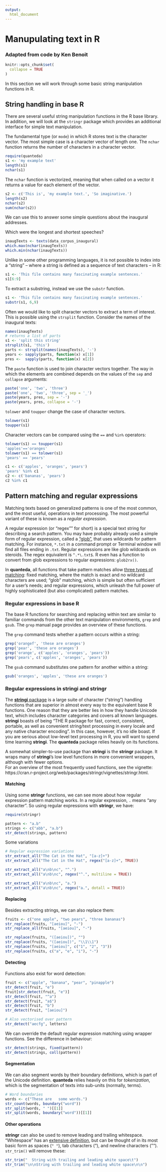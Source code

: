 ```yaml
---
output:
  html_document
---
```


# Manupulating text in R

### Adapted from code by Ken Benoit

```r
knitr::opts_chunk$set(
  collapse = TRUE
)
```
In this section we will work through some basic string manipulation functions in R.

## String handling in base R

There are several useful string manipulation functions in the R base library. In addition, we will look at the `stringr` package which provides an additional interface for simple text manipulation.

The fundamental type (or `mode`) in which R stores text is the character vector. The most simple case is a character vector of length one. The `nchar` function returns the number of characters in a character vector. 

```r
require(quanteda)
s1 <- 'my example text'
length(s1)
nchar(s1)
```

The `nchar` function is vectorized, meaning that when called on a vector it returns a value for each element of the vector.
```r
s2 <- c('This is', 'my example text.', 'So imaginative.')
length(s2)
nchar(s2)
sum(nchar(s2))
```

We can use this to answer some simple questions about the inaugural addresses.

Which were the longest and shortest speeches?
```r
inaugTexts <- texts(data_corpus_inaugural)
which.max(nchar(inaugTexts))
which.min(nchar(inaugTexts))
```

Unlike in some other programming languages, it is not possible to index into a "string" -- where a string is defined as a sequence of text characters -- in R:

```r
s1 <- 'This file contains many fascinating example sentences.'
s1[6:9]
```

To extract a substring, instead we use the `substr` function. 

```r
s1 <- 'This file contains many fascinating example sentences.'
substr(s1, 6,9)
```

Often we would like to split character vectors to extract a term of interest. This is possible using the `strsplit` function. Consider the names of the inaugural texts:

```r
names(inaugTexts)
# returns a list of parts
s1 <- 'split this string'
strsplit(s1, 'this')
parts <- strsplit(names(inaugTexts), '-')
years <- sapply(parts, function(x) x[1])
pres <-  sapply(parts, function(x) x[2])
```

The `paste` function is used to join character vectors together. The way in which the elements are combined depends on the values of the `sep` and `collapse` arguments:

```r
paste('one', 'two', 'three')
paste('one', 'two', 'three', sep = '_')
paste(years, pres, sep = '-')
paste(years, pres, collapse = '-')
```


`tolower` and `toupper` change the case of character vectors.
```r
tolower(s1)
toupper(s1)
```

Character vectors can be compared using the `==`  and `%in%` operators:
```r
tolower(s1) == toupper(s1)
'apples'=='oranges'
tolower(s1) == tolower(s1)
'pears' == 'pears'

c1 <- c('apples', 'oranges', 'pears')
'pears' %in% c1
c2 <- c('bananas', 'pears')
c2 %in% c1
```




## Pattern matching and regular expressions

Matching texts based on generalized patterns is one of the most common, and the most useful, operations in text processing.  The most powerful variant of these is known as a _regular expression_.

A regular  expression (or "regex"" for short) is a special text string for describing a search pattern. You may have probably already used a simple form of regular expression, called a ["glob"](https://en.wikipedia.org/wiki/Glob_(programming)), that uses wildcards for pattern matching.  For instance, `*.txt` in a command prompt or Terminal window will find all files ending in `.txt`.  Regular expressions are like glob wildcards on steroids.  The regex equivalent is `^.*\.txt$`.  R even has a function to convert from glob expressions to regular expressions:  `glob2rx()`.  

In **quanteda**, all functions that take pattern matches allow [three types of matching](http://quanteda.io/reference/valuetype.html): fixed matching, where the match is exact and no wildcard characters are used; "glob" matching, which is simple but often sufficient for a user's needs; and regular expressions, which unleash the full power of highly sophisticated (but also complicated) pattern matches.

### Regular expressions in base R

The base R functions for searching and replacing within text are similar to familiar commands from the other text manipulation environments, `grep` and `gsub`. The `grep` manual page provides an overview of these functions.

The `grep` command tests whether a pattern occurs within a string:

```r
grep('orangef', 'these are oranges')
grep('pear', 'these are oranges')
grep('orange', c('apples', 'oranges', 'pears'))
grep('pears', c('apples', 'oranges', 'pears'))
```

The `gsub` command substitutes one pattern for another within a string:
```r
gsub('oranges', 'apples', 'these are oranges')
```

### Regular expressions in **stringi** and **stringr**

The [**stringi** package](http://www.gagolewski.com/software/stringi/) is a large suite of character ("string") handling functions that are superior in almost every way to the equivalent base R functions.  One reason that they are better lies in how they handle Unicode text, which includes character categories and covers all known languages.  **stringi** boasts of being "THE R package for fast, correct, consistent, portable, as well as convenient string/text processing in every locale and any native character encoding".  In this case, however, it's no idle boast.  If you are serious about low-level text processing in R, you will want to spend time learning **stringi**.  The **quanteda** package relies heavily on its functions.

A somewhat simpler-to-use package than **stringi** is the **stringr** package.  It wraps many of **stringi**'s low level functions in more convenient wrappers, although with fewer options.  
For an overview of the most frequently used functions, see the vignette: https://cran.r-project.org/web/packages/stringr/vignettes/stringr.html.

#### Matching

Using some **stringr** functions, we can see more about how regular expression pattern matching works.  In a regular expression, `.` means "any character".  So using regular expressions with **stringr**, we have:
```r
require(stringr)

pattern <- "a.b"
strings <- c("abb", "a.b")
str_detect(strings, pattern)
```

Some variations

```r
# Regular expression variations
str_extract_all("The Cat in the Hat", "[a-z]+")
str_extract_all("The Cat in the Hat", regex("[a-z]+", TRUE))

str_extract_all("a\nb\nc", "^.")
str_extract_all("a\nb\nc", regex("^.", multiline = TRUE))

str_extract_all("a\nb\nc", "a.")
str_extract_all("a\nb\nc", regex("a.", dotall = TRUE))

```

#### Replacing

Besides extracting strings, we can also replace them:
```r
fruits <- c("one apple", "two pears", "three bananas")
str_replace(fruits, "[aeiou]", "-")
str_replace_all(fruits, "[aeiou]", "-")

str_replace(fruits, "([aeiou])", "")
str_replace(fruits, "([aeiou])", "\\1\\1")
str_replace(fruits, "[aeiou]", c("1", "2", "3"))
str_replace(fruits, c("a", "e", "i"), "-")
```

#### Detecting

Functions also exist for word detection:
```r
fruit <- c("apple", "banana", "pear", "pinapple")
str_detect(fruit, "e")
fruit[str_detect(fruit, "e")]
str_detect(fruit, "^a")
str_detect(fruit, "a$")
str_detect(fruit, "b")
str_detect(fruit, "[aeiou]")

# Also vectorised over pattern
str_detect("aecfg", letters)
```

We can override the default regular expression matching using wrapper functions.  See the difference in behaviour:
```r
str_detect(strings, fixed(pattern))
str_detect(strings, coll(pattern))
```

#### Segmentation

We can also segment words by their boundary definitions, which is part of the Unicode definition.  **quanteda** relies heavily on this for _tokenization_, which is the segmentation of texts into sub-units (normally, terms).
```r
# Word boundaries
words <- c("These are   some words.")
str_count(words, boundary("word"))
str_split(words, " ")[[1]]
str_split(words, boundary("word"))[[1]]
```

#### Other operations

**stringr** can also be used to remove leading and trailing whitespace.  "Whitespace" has an [extensive definition](http://www.fileformat.info/info/unicode/category/Zs/list.htm), but can be thought of in its most basic form as spaces (`" "`), tab characters ("\t"), and newline characters ("\n").  `str_trim()` will remove these:
```r
str_trim("  String with trailing and leading white space\t")
str_trim("\n\nString with trailing and leading white space\n\n")
```




